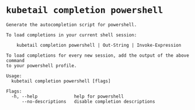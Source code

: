 # `kubetail completion powershell`

```console
Generate the autocompletion script for powershell.

To load completions in your current shell session:

	kubetail completion powershell | Out-String | Invoke-Expression

To load completions for every new session, add the output of the above command
to your powershell profile.

Usage:
  kubetail completion powershell [flags]

Flags:
  -h, --help              help for powershell
      --no-descriptions   disable completion descriptions
```
